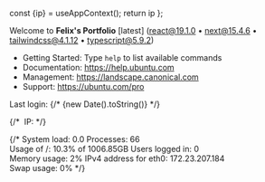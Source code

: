 
  const {ip} = useAppContext();
  return ip
};

Welcome to <span className='text-primary'>**Felix's Portfolio**</span> [latest] (react@19.1.0 • next@15.4.6 • tailwindcss@4.1.12 • typescript@5.9.2)

* Getting Started: Type `help` to list available commands
* Documentation:  https://help.ubuntu.com  
* Management:     https://landscape.canonical.com  
* Support:        https://ubuntu.com/pro  

Last login: 
{/* {new Date().toString()} */}


{/* &nbsp;IP: <IP /> */}

  {/* System load:  0.0 Processes:             66  
  Usage of /:   10.3% of 1006.85GB   Users logged in:       0  
  Memory usage: 2%                   IPv4 address for eth0: 172.23.207.184  
  Swap usage:   0% */}

